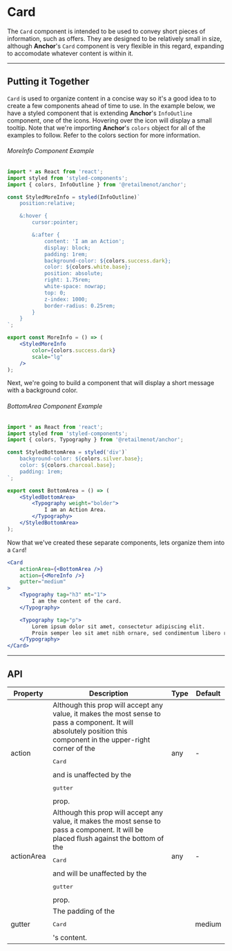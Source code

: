 
# Card

The `Card` component is intended to be used to convey short pieces of information, such as offers.
They are designed to be relatively small in size, although **Anchor**'s `Card` component is very
flexible in this regard, expanding to accomodate whatever content is within it.
<br />

<CardExample />

---

## Putting it Together

`Card` is used to organize content in a concise way so it's a good idea to to create a few
components ahead of time to use. In the example below, we have a styled component that is extending
**Anchor**'s `InfoOutline` component, one of the <Link to="/components/icon/">icons</Link>. Hovering
over the icon will display a small tooltip. Note that we're importing **Anchor**'s `colors`
object for all of the examples to follow. Refer to the <Link to="/theme/colors">colors</Link> section for
more information.

###### MoreInfo Component Example
```jsx hideTitle
import * as React from 'react';
import styled from 'styled-components';
import { colors, InfoOutline } from '@retailmenot/anchor';

const StyledMoreInfo = styled(InfoOutline)`
    position:relative;

    &:hover {
        cursor:pointer;

        &:after {
            content: 'I am an Action';
            display: block;
            padding: 1rem;
            background-color: ${colors.success.dark};
            color: ${colors.white.base};
            position: absolute;
            right: 1.75rem;
            white-space: nowrap;
            top: 0;
            z-index: 1000;
            border-radius: 0.25rem;
        }
    }
`;

export const MoreInfo = () => (
    <StyledMoreInfo
        color={colors.success.dark}
        scale="lg"
    />
);
```

Next, we're going to build a component that will display a short message with a background color.

###### BottomArea Component Example
```jsx hideTitle
import * as React from 'react';
import styled from 'styled-components';
import { colors, Typography } from '@retailmenot/anchor';

const StyledBottomArea = styled('div')`
    background-color: ${colors.silver.base};
    color: ${colors.charcoal.base};
    padding: 1rem;
`;

export const BottomArea = () => (
    <StyledBottomArea>
        <Typography weight="bolder">
            I am an Action Area.
        </Typography>
    </StyledBottomArea>
);
```

Now that we've created these separate components, lets organize them into a `Card`!

```jsx live
<Card
    actionArea={<BottomArea />}
    action={<MoreInfo />}
    gutter="medium"
>
    <Typography tag="h3" mt="1">
        I am the content of the card.
    </Typography>

    <Typography tag="p">
        Lorem ipsum dolor sit amet, consectetur adipiscing elit.
        Proin semper leo sit amet nibh ornare, sed condimentum libero rutrum.
    </Typography>
</Card>
```

---

## API

<table>
    <thead>
        <tr>
            <th>Property</th>
            <th>Description</th>
            <th>Type</th>
            <th>Default</th>
        </tr>
    </thead>
    <tbody>
        <tr>
            <td>action</td>
            <td>
                Although this prop will accept any value, it makes the most sense to pass a
                component. It will absolutely position this component in the upper-right corner of
                the <pre>Card</pre> and is unaffected by the <pre>gutter</pre> prop.
            </td>
            <td>
                any
            </td>
            <td>-</td>
        </tr>
        <tr>
            <td>actionArea</td>
            <td>
                Although this prop will accept any value, it makes the most sense to pass a
                component. It will be placed flush against the bottom of the <pre>Card</pre> and will
                be unaffected by the <pre>gutter</pre> prop.
            </td>
            <td>any</td>
            <td>-</td>
        </tr>
        <tr>
            <td>gutter</td>
            <td>
                The padding of the <pre>Card</pre>'s content.
            </td>
            <td><FormatTypes types={['none', 'small', 'medium', 'large']} /></td>
            <td>medium</td>
        </tr>
    </tbody>
</table>
